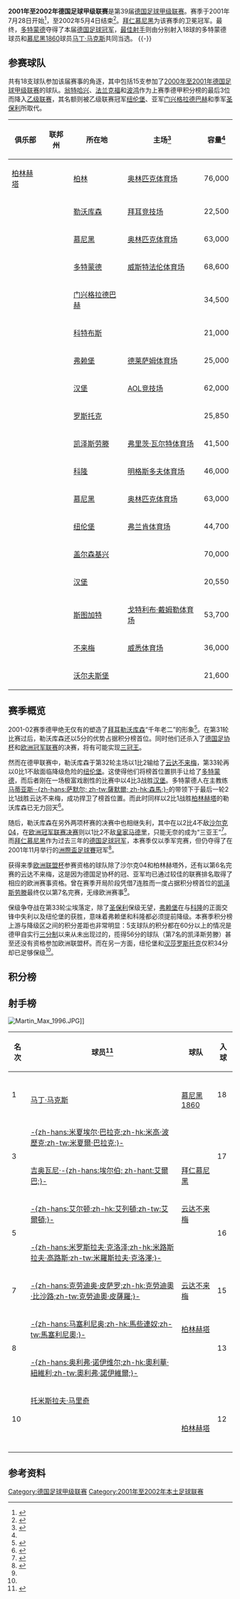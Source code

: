 {{noteTA
|G1=足球
|G2=德甲
|G3=uefa
}}
{{Infobox football league season
| competition                = [[德国足球甲级联赛|德国足球甲级联赛]]
| image                      = 
| season                     = 2001–02
| winners                    = [[多特蒙德足球俱乐部|多特蒙德]]<small>（第 3 次夺冠）</small>
| relegated                  = [[弗赖堡足球俱乐部|弗赖堡]]、[[科隆足球俱乐部|科隆]]、[[圣保利足球俱乐部|圣保利]]
| continentalcup1            = [[2002–03年欧洲冠军联赛|欧洲冠军联赛]]
| continentalcup1 qualifiers = [[多特蒙德足球俱乐部|多特蒙德]]、[[拜耳勒沃库森|拜耳勒沃库森]]、<br>[[拜仁慕尼黑|拜仁慕尼黑]]
| continentalcup2            = [[2002–03年歐洲足協盃|欧洲联盟杯]]
| continentalcup2 qualifiers = [[柏林赫塔|柏林赫塔]]、[[沙尔克04|沙尔克04]]、<br>[[云达不来梅|云达不来梅]]
| continentalcup3            = {{link-en|2002年国际托托杯|2002 UEFA Intertoto Cup|国际托托杯}}
| continentalcup3 qualifiers = [[凯泽斯劳滕足球俱乐部|凯泽斯劳滕]]、[[斯图加特足球俱乐部|斯图加特]]、<br>[[慕尼黑1860|慕尼黑1860]]
| league topscorer           = {{link-de|马西奥·阿莫鲁索|Márcio Amoroso}}、<br>[[马丁·马克斯|马丁·马克斯]]<small>（各18球）</small>
| biggest home win           = [[拜仁慕尼黑|拜仁慕尼黑]] 6–0 [[科特布斯足球俱乐部|科特布斯]]<br>[[柏林赫塔|柏林赫塔]] 6–0 [[汉堡足球俱乐部|汉堡]]
| biggest away win           = 五场（一场1–5，四场0–4）
| highest scoring            = 七场（两场5–2，五场4–3）
| matches                    = 306
| total goals                = 893
| attendance                 = 10096958
| prevseason                 = [[2000年至2001年德国足球甲级联赛|2000–01]]
| nextseason                 = [[2002年至2003年德国足球甲级联赛|2002–03]]
}}
'''2001年至2002年德国足球甲级联赛'''是第39届[[德国足球甲级联赛|德国足球甲级联赛]]。赛季于2001年7月28日开始<ref>{{de}}{{cite web|url=http://www.dfb.de/index.php?id=320464|title=Schedule Round 1|publisher=DFB|deadurl=yes|archiveurl=https://web.archive.org/web/20120929081707/http://www.dfb.de/index.php?id=320464|archivedate=2012-09-29|accessdate=2014-10-23}}</ref>，至2002年5月4日结束<ref>{{de}}{{cite web|url=http://www.dfb.de/index.php?id=320826|title=Archive 2000/2001 Round 34|publisher=DFB|deadurl=yes|archiveurl=https://web.archive.org/web/20120929081726/http://www.dfb.de/index.php?id=320826|archivedate=2012-09-29|accessdate=2014-10-23}}</ref>。[[拜仁慕尼黑|拜仁慕尼黑]]为该赛季的卫冕冠军。最终，[[多特蒙德足球俱乐部|多特蒙德]]夺得了本届[[德国足球冠军|德国足球冠军]]，[[德国足球甲级联赛最佳射手|最佳射手]]则由分别射入18球的多特蒙德球员{{link-de|马西奥·阿莫鲁索|Márcio Amoroso}}和[[慕尼黑1860|慕尼黑1860]]球员[[马丁·马克斯|马丁·马克斯]]共同当选。
{{TOC left}}
{{-}}

== 参赛球队 ==
共有18支球队参加该届赛事的角逐，其中包括15支参加了[[2000年至2001年德国足球甲级联赛|2000年至2001年德国足球甲级联赛]]的球队。[[翁特哈兴足球俱乐部|翁特哈兴]]、[[法兰克福足球俱乐部|法兰克福]]和[[波鸿足球俱乐部|波鸿]]作为上赛季德甲积分榜的最后3位而降入[[德国足球乙级联赛|乙级联赛]]，其名额则被乙级联赛冠军[[纽伦堡足球俱乐部|纽伦堡]]、亚军[[门兴格拉德巴赫足球俱乐部|门兴格拉德巴赫]]和季军[[圣保利足球俱乐部|圣保利]]所取代。

{{Location map+ |Germany |width=400 |float=right |caption=2001-02赛季德甲联赛球队分布图 |places=
{{Location map~ |Germany |lat=52.511274|long=13.242632|label=[[柏林赫塔|柏林赫塔]] |position=left}}
{{Location map~ |Germany |lat=53.065337|long=8.836722 |label=[[云达不来梅|不来梅]] |position=left}}
{{Location map~ |Germany |lat=51.751262|long=14.334669|label=[[科特布斯足球俱乐部|科特布斯]] |position=left}}
{{Location map~ |Germany |lat=51.512139|long=7.463394 |label=[[多特蒙德足球俱乐部|多特蒙德]]}}
{{Location map~ |Germany |lat=47.988945|long=7.892947 |label=[[弗赖堡足球俱乐部|弗赖堡]]}}
{{Location map~ |Germany |lat=53.587095|long=9.898711 |label=[[汉堡足球俱乐部|汉堡]] |position=left}}
{{Location map~ |Germany |lat=49.434705|long=7.776408 |label=[[凯泽斯劳滕足球俱乐部|凯泽斯劳滕]]}}
{{Location map~ |Germany |lat=50.933224|long=6.874697 |label=[[科隆足球俱乐部|科隆]] |position=bottom}}
{{Location map~ |Germany |lat=51.037708|long=7.002651 |label=[[拜耳勒沃库森|勒沃库森]]}}
{{Location map~ |Germany |lat=51.208908|long=6.439549 |label=[[门兴格拉德巴赫足球俱乐部|门兴]]}}
{{Location map~ |Germany |lat=48.173086|long=11.545509|label=[[拜仁慕尼黑|拜仁慕尼黑]]<br>[[慕尼黑1860|慕尼黑1860]]|position=bottom}}
{{Location map~ |Germany |lat=49.426230|long=11.125740|label=[[纽伦堡足球俱乐部|纽伦堡]]|}}
{{Location map~ |Germany |lat=54.084953|long=12.095144|label=[[汉莎罗斯托克|罗斯托克]]}}
{{Location map~ |Germany |lat=51.559146|long=7.067248 |label=[[沙尔克04|沙尔克]] |position=left}}
{{Location map~ |Germany |lat=53.554568|long=9.967646 |label=[[圣保利足球俱乐部|圣保利]]}}
{{Location map~ |Germany |lat=48.792295|long=9.232141 |label=[[斯图加特足球俱乐部|斯图加特]]}}
{{Location map~ |Germany |lat=52.425243|long=10.799942|label=[[沃尔夫斯堡足球俱乐部|沃尔夫斯堡]] |position=left}}
}}
{| class="wikitable sortable"
|-
! 俱乐部
! 联邦州
! 所在地
! 主场<ref name="Vereinslexikon">{{de}}{{cite book|last=Grüne|first=Hardy|title=Enzyklopädie des deutschen Ligafußballs, Band 7: Vereinslexikon|publisher=AGON Sportverlag|location=Kassel|year=2001|isbn=3-89784-147-9}}</ref>
! 容量<ref name="Vereinslexikon" />
|-
| [[柏林赫塔|柏林赫塔]]
| {{flag|Berlin}}
| [[柏林|柏林]]
| [[柏林奥林匹克体育场|奥林匹克体育场]]
| 76,000
|-
| {{sort|Bayer|[[拜耳勒沃库森|拜耳勒沃库森]]}}
| {{flag|North Rhine-Westphalia}}
| [[勒沃库森|勒沃库森]]
| [[拜耳竞技场|拜耳竞技场]]
| 22,500
|-
| {{sort|Bayern|[[拜仁慕尼黑|拜仁慕尼黑]]}}
| {{flag|Bavaria}}
| [[慕尼黑|慕尼黑]]
| [[慕尼黑奥林匹克体育场|奥林匹克体育场]]
| 63,000
|-
| {{sort|Borussia Dortmund|[[多特蒙德足球俱乐部|多特蒙德]]}}
| {{flag|North Rhine-Westphalia}}
| [[多特蒙德|多特蒙德]]
| [[威斯特法伦球场|威斯特法伦体育场]]
| 68,600
|-
| {{sort|Borussia Mönchengladbach|[[门兴格拉德巴赫足球俱乐部|门兴格拉德巴赫]]}}
| {{flag|North Rhine-Westphalia}}
| [[门兴格拉德巴赫|门兴格拉德巴赫]]
| {{link-de|博克尔山体育场|Bökelbergstadion}}
| 34,500
|-
| {{sort|Cottbus|[[科特布斯足球俱乐部|科特布斯]]}}
| {{flag|Brandenburg}}
| [[科特布斯|科特布斯]]
| {{link-de|友谊体育场 (科特布斯)|Stadion der Freundschaft (Cottbus)|友谊体育场}}
| 21,000
|-
| {{sort|Freiburg|[[弗赖堡足球俱乐部|弗赖堡]]}}
| {{flag|Baden-Württemberg}}
| [[弗赖堡|弗赖堡]]
| [[黑森林体育场|德莱萨姆体育场]]
| 25,000
|-
| {{sort|Hamburg|[[汉堡足球俱乐部|汉堡]]}}
| {{flag|Hamburg}}
| [[汉堡|汉堡]]
| [[AOL竞技场|AOL竞技场]]
| 62,000
|-
| {{sort|Hansa Rostock|[[汉莎罗斯托克|汉莎罗斯托克]]}}
| {{flag|Mecklenburg-Vorpommern}}
| [[罗斯托克|罗斯托克]]
| {{link-de|DKB竞技场|DKB-Arena|波罗的海体育场}}
| 25,850
|-
| {{sort|Kaiserslautern|[[凯泽斯劳滕足球俱乐部|凯泽斯劳滕]]}}
| {{flag|Rhineland-Palatinate}}
| [[凯泽斯劳滕|凯泽斯劳滕]]
| [[弗里茨·瓦尔特体育场|弗里茨·瓦尔特体育场]]
| 41,500
|-
| {{sort|Köln|[[科隆足球俱乐部|科隆]]}}
| {{flag|North Rhine-Westphalia}}
| [[科隆|科隆]]
| [[莱茵能源球场|明格斯多夫体育场]]
| 46,000
|-
| {{sort|Bayern|[[慕尼黑1860|慕尼黑1860]]}}
| {{flag|Bavaria}}
| [[慕尼黑|慕尼黑]]
| [[慕尼黑奥林匹克体育场|奥林匹克体育场]]
| 63,000
|-
| {{sort|Nurnberg|[[纽伦堡足球俱乐部|纽伦堡]]}}
| {{flag|Bavaria}}
| [[纽伦堡|纽伦堡]]
| [[根德体育场|弗兰肯体育场]]
| 44,700
|-
| {{sort|Schalke|[[沙尔克04|沙尔克04]]}}
| {{flag|North Rhine-Westphalia}}
| [[盖尔森基兴|盖尔森基兴]]
| {{link-de|公园体育场|Parkstadion}}
| 70,000
|-
| {{sort|St.Pauli|[[圣保利足球俱乐部|圣保利]]}}
| {{flag|Hamburg}}
| [[汉堡|汉堡]]
| {{link-en|米勒恩门体育场|Millerntor-Stadion}}
| 20,550
|-
| {{sort|Stuttgart|[[斯图加特足球俱乐部|斯图加特]]}}
|{{flag|Baden-Württemberg}}
| [[斯图加特|斯图加特]]
| [[内卡体育场|戈特利布·戴姆勒体育场]]
| 53,700
|-
| {{sort|Werder Bremen|[[云达不来梅|云达不来梅]]}}
| {{flag|Bremen|name=Bremen (state)}}
| [[不来梅|不来梅]]
| [[威悉体育场|威悉体育场]]
| 36,000
|-
| {{sort|Wolfsburg|[[沃尔夫斯堡足球俱乐部|沃尔夫斯堡]]}}
| {{flag|Lower Saxony}}
| [[沃尔夫斯堡|沃尔夫斯堡]]
| {{link-de|埃斯特路体育场|VfL-Stadion am Elsterweg}}
| 21,600
|}

==赛季概览==
2001-02赛季德甲绝无仅有的塑造了[[拜耳勒沃库森|拜耳勒沃库森]]“千年老二”的形象<ref>{{zh}}{{cite web|url=http://sports.sohu.com/20110501/n280463391.shtml|title=勒沃库森无愧千年老二 巴拉克归来陡增亚军底蕴|publisher=搜狐|date=2011-05-01|accessdate=2014-10-23|archive-date=2014-10-23|archive-url=https://web.archive.org/web/20141023121957/http://sports.sohu.com/20110501/n280463391.shtml|dead-url=no}}</ref>。在第31轮比赛过后，勒沃库森还以5分的优势占据积分榜首位。同时他们还杀入了[[德国足协杯|德国足协杯]]和[[欧洲冠军联赛|欧洲冠军联赛]]的决赛，将有可能实现[[三冠王|三冠王]]。

然而在德甲联赛中，勒沃库森于第32轮主场以1比2输给了[[云达不来梅|云达不来梅]]，第33轮再以0比1不敌面临降级危险的[[纽伦堡足球俱乐部|纽伦堡]]。这使得他们将榜首位置拱手让给了[[多特蒙德足球俱乐部|多特蒙德]]，而后者刚在一场极富戏剧性的比赛中以4比3战胜[[汉堡足球俱乐部|汉堡]]。多特蒙德人在主教练[[马蒂亚斯·萨默尔|马蒂亚斯·-{zh-hans:萨默尔; zh-tw:薩默爾; zh-hk:森馬;}-]]的带领下于最后一轮2比1战胜云达不来梅，成功捍卫了榜首位置。而此时同样以2比1战胜[[柏林赫塔|柏林赫塔]]的勒沃库森已无力回天<ref name="kicker">{{de}}{{cite web|url=http://www.kicker.de/news/fussball/bundesliga/bl50/573004/artikel_pech-hoch-drei---leverkusens-ewiger-fluch.html|title=Pech hoch drei - Leverkusens ewiger Fluch|publisher=Kicker Online|date=2012-08-03|accessdate=2014-10-22|archive-date=2015-01-03|archive-url=https://web.archive.org/web/20150103051136/http://www.kicker.de/news/fussball/bundesliga/bl50/573004/artikel_pech-hoch-drei---leverkusens-ewiger-fluch.html|dead-url=no}}</ref>。

随后，勒沃库森在另外两项杯赛的决赛中也相继失利，其中在{{link-de|2001年至2002年德国足协杯|DFB-Pokal 2001/02|德国足协杯决赛}}以2比4不敌[[沙尔克04|沙尔克04]]，在[[2012年欧洲冠军联赛决赛|欧洲冠军联赛决赛]]则以1比2不敌[[皇家马德里|皇家马德里]]，只能无奈的成为“三亚王”<ref>{{zh}}{{cite web|url=http://sports.qq.com/a/20101022/000803.htm|title=勒沃库森十年传奇 三亚王浓缩几代英豪奋斗史|publisher=腾讯|date=2010-10-22|accessdate=2014-10-23|archive-date=2019-01-14|archive-url=https://web.archive.org/web/20190114073022/https://sports.qq.com/a/20101022/000803.htm|dead-url=no}}</ref>。而[[拜仁慕尼黑|拜仁慕尼黑]]作为过去三年的[[德国足球冠军|德国足球冠军]]，本赛季仅以季军完赛，但仍夺得了在2001年11月举行的[[洲際盃足球賽|洲際盃足球賽]]冠军<ref>{{de}}{{cite book | last = Schulze-Marmeling | first = Dietrich | title = Die Bayern. Die Geschichte des deutschen Rekordmeisters | publisher = Die Werkstatt | year = 2003 | isbn = 3-89533-426-X|page=351-443}}</ref>。

获得来季[[欧洲联盟杯|欧洲联盟杯]]参赛资格的球队除了沙尔克04和柏林赫塔外，还有以第6名完赛的云达不来梅，这是因为德国足协杯的冠、亚军均已通过较佳的联赛排名取得了相应的欧洲赛事资格。曾在赛季开局阶段凭借7连胜而一度占据积分榜首位的[[凯泽斯劳滕足球俱乐部|凯泽斯劳滕]]最终仅以第7名完赛，无缘欧洲赛事<ref name="kicker"/>。

保级争夺战在第33轮尘埃落定，除了[[圣保利足球俱乐部|圣保利]]保级无望，[[弗赖堡足球俱乐部|弗赖堡]]在与[[科隆足球俱乐部|科隆]]的正面交锋中失利以及纽伦堡的获胜，意味着弗赖堡和科隆都必须提前降级。本赛季积分榜上游与降级区之间的积分差距也非常明显：5支球队的积分都在60分以上的情况是德甲自实行[[三分制|三分制]]以来从未出现过的，揽得56分的球队（第7名的凯泽斯劳滕）甚至还没有资格参加欧洲联盟杯。而在另一方面，纽伦堡和[[汉莎罗斯托克|汉莎罗斯托克]]仅积34分却已足够保级<ref name="kicker"/>。

==积分榜==
{{Fb cl header}}
{{Fb cl team |p=1 |t=Borussia Dortmund   |w=21 |d=7 |l=6 |gf=62|ga=33 |bc=#ACE1AF|champion=y}}
{{Fb cl3 qr |rows=2 |competition=[[2002–03年欧洲冠军联赛#分組賽|2002–03年欧洲冠军联赛小组赛]]}}
{{Fb cl team |p=2 |t=Leverkusen          |w=21 |d=6 |l=7 |gf=77|ga=38 |bc=#ACE1AF}}
{{Fb cl team |p=3 |t=Bayern Munich       |w=20 |d=8 |l=6 |gf=65|ga=25 |bc=#D0F0C0}}
{{Fb cl3 qr |rows=1 |competition=[[2002–03年欧洲冠军联赛#外圍賽第三圈|2002–03年欧洲冠军联赛预选赛第三圈]]}}
{{Fb cl team |p=4 |t=Hertha Berlin       |w=18 |d=7 |l=9 |gf=61|ga=38 |bc=#97DEFF}}
{{Fb cl3 qr |rows=3 |competition=[[2002–03年歐洲足協盃#第一圈|2002–03年欧洲联盟杯第一圈]]}}
{{Fb cl team |p=5 |t=Schalke 04          |w=18 |d=7 |l=9 |gf=52|ga=36 |bc=#97DEFF}}
{{Fb cl team |p=6 |t=Werder Bremen       |w=17 |d=5 |l=12|gf=54|ga=43 |bc=#97DEFF}}
{{Fb cl team |p=7 |t=Kaiserslautern      |w=17 |d=5 |l=12|gf=62|ga=53 |bc=#CCCCFF}}
{{Fb cl3 qr |rows=2 |competition={{link-en|2002年国际托托杯#第三圈|2002 UEFA Intertoto Cup|2002年国际托托杯第三圈}}}}
{{Fb cl team |p=8 |t=Stuttgart           |w=13 |d=11|l=10|gf=47|ga=43 |bc=#CCCCFF}}
{{Fb cl team |p=9 |t=1860 Munich         |w=15 |d=5 |l=14|gf=59|ga=59 |bc=#DDDDFF}}
{{Fb cl3 qr |rows=1 |competition={{link-en|2002年国际托托杯#第二圈|2002 UEFA Intertoto Cup|2002年国际托托杯第二圈}}}}
{{Fb cl team |p=10|t=Wolfsburg           |w=13 |d=7 |l=14|gf=57|ga=49 }}
{{Fb cl team |p=11|t=Hamburg             |w=10 |d=10|l=14|gf=51|ga=57 }}
{{Fb cl team |p=12|t=Mönchengladbach     |w=9  |d=12|l=13|gf=41|ga=53 }}
{{Fb cl team |p=13|t=Energie Cottbus     |w=9  |d=8 |l=17|gf=36|ga=60 }}
{{Fb cl team |p=14|t=Rostock             |w=9  |d=7 |l=18|gf=35|ga=54 }}
{{Fb cl team |p=15|t=Nuremberg           |w=10 |d=4 |l=20|gf=34|ga=57 }}
{{Fb cl team |p=16|t=Freiburg            |w=7  |d=9 |l=18|gf=37|ga=64 |bc=#FF8888|relegated=y}}
{{Fb cl3 qr |relegation=yes |rows=3 |competition=[[2002年至2003年德国足球乙级联赛|2002–03年乙级联赛]]}}
{{Fb cl team |p=17|t=Köln                |w=7  |d=8 |l=19|gf=26|ga=61 |bc=#FF8888|relegated=y}}
{{Fb cl team |p=18|t=St. Pauli           |w=4  |d=10|l=20|gf=37|ga=70 |bc=#FF8888|relegated=y}}

{{Fb cl footer|u=2008-09-25 |s=[http://www.bundesliga.de bundesliga.de]|date=2013-01}}

== 射手榜 ==
[[File:Martin_Max_1996.JPG|thumb]]]]
{| class="wikitable" style="text-align:center"
|-
!名次
!球员<ref>{{de}}{{cite web|url=http://www.kicker.de/news/fussball/bundesliga/spieltag/1-bundesliga/2001-02/0/torjaeger-der-saison.html|title=1. Bundesliga Torjäger 2001/02|publisher=Kicker Online|accessdate=2014-10-23|archive-date=2014-12-16|archive-url=https://web.archive.org/web/20141216144042/http://www.kicker.de/news/fussball/bundesliga/spieltag/1-bundesliga/2001-02/0/torjaeger-der-saison.html|dead-url=no}}</ref>
!球队
!入球
|-
|rowspan=2|1
|align="left"|{{flagicon|BRA}} {{link-de|马西奥·阿莫鲁索|Márcio Amoroso}}
|align="left"|{{fb team 多特蒙德}}
|rowspan=2|18
|-
|align="left"|{{flagicon|GER}} [[马丁·马克斯|马丁·马克斯]]
|align="left"|[[慕尼黑1860|慕尼黑1860]]
|-
|rowspan=2|3
|align="left"|{{flagicon|GER}} [[米夏埃尔·巴拉克|-{zh-hans:米夏埃尔·巴拉克;zh-hk:米高·波歷克;zh-tw:米夏爾·巴拉克;}-]]
|align="left"|{{fb team 勒沃库森}}
|rowspan=2|17
|-
|align="left"|{{flagicon|BRA}} [[吉奥瓦尼·埃尔伯|吉奥瓦尼·-{zh-hans:埃尔伯; zh-hant:艾爾巴;}-]]
|align="left"|[[拜仁慕尼黑|拜仁慕尼黑]]
|-
|rowspan=2|5
|align="left"|{{flagicon|BRA}} [[艾尔顿·贡萨尔维斯·达席尔瓦|-{zh-hans:艾尔顿;zh-hk:艾列頓;zh-tw:艾爾頓;}-]]
|align="left"|[[云达不来梅|云达不来梅]]
|rowspan=2|16
|-
|align="left"|{{flagicon|GER}} [[米罗斯拉夫·克洛泽|-{zh-hans:米罗斯拉夫·克洛泽;zh-hk:米路斯拉夫·高路斯;zh-tw:米羅斯拉夫·克洛澤;}-]]
|align="left"|{{fb team Kaiserslautern}}
|-
|7
|align="left"|{{flagicon|PER}} [[克劳迪奥·皮萨罗|-{zh-hans:克劳迪奥·皮萨罗;zh-hk:克勞迪奧·比沙路;zh-tw:克勞迪奧·皮薩羅;}-]]
|align="left"|[[云达不来梅|云达不来梅]]
|15
|-
|rowspan=2|8
|align="left"|{{flagicon|BRA}} [[马塞利尼奥|-{zh-hans:马塞利尼奥;zh-hk:馬些連奴;zh-tw:馬塞利尼奧;}-]]
|align="left"|[[柏林赫塔|柏林赫塔]]
|rowspan=2|13
|-
|align="left"|{{flagicon|GER}} [[奥利弗·诺伊维尔|-{zh-hans:奥利弗·诺伊维尔;zh-hk:奧利華·紐維利;zh-tw:奧利弗·諾伊維爾;}-]]
|align="left"|{{fb team 勒沃库森}}
|-
|rowspan=3|10
|align="left"|{{flagicon|CRO}} [[托米斯拉夫·马里奇|托米斯拉夫·马里奇]]
|align="left"|{{fb team 沃尔夫斯堡}}
|rowspan=3|12
|-
|align="left"|{{flagicon|GER}} {{link-de|米夏埃尔·普雷茨|Michael Preetz}}
|align="left"|[[柏林赫塔|柏林赫塔]]
|-
|align="left"|{{flagicon|NED}} {{link-de|阿里·范伦特|Arie van Lent}}
|align="left"|{{fb team 门兴格拉德巴赫}}
|}

==参考资料==
{{reflist}}

{{德国足球甲级联赛}}

[[Category:德国足球甲级联赛|Category:德国足球甲级联赛]]
[[Category:2001年至2002年本土足球联赛|Category:2001年至2002年本土足球联赛]]